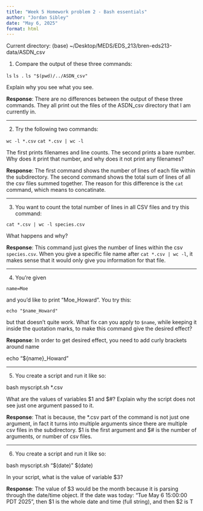 ```yaml
---
title: "Week 5 Homework problem 2 - Bash essentials"
author: "Jordan Sibley" 
date: "May 6, 2025"
format: html
---
```


Current directory: (base) ~/Desktop/MEDS/EDS_213/bren-eds213-data/ASDN_csv

1. Compare the output of these three commands:

`ls`
`ls .`
`ls "$(pwd)/../ASDN_csv"`

Explain why you see what you see.

**Response**: There are no differences between the output of these three commands. They all print out the files of the ASDN_csv directory that I am currently in. 

---------------------------------------------------------------------------

2. Try the following two commands:

`wc -l *.csv`
`cat *.csv | wc -l`

The first prints filenames and line counts. The second prints a bare number. Why does it print that number, and why does it not print any filenames?

**Response**: The first command shows the number of lines of each file within the subdirectory. The second command shows the total sum of lines of all the csv files summed together. The reason for this difference is the `cat` command, which means to concatinate. 

---------------------------------------------------------------------------

3. You want to count the total number of lines in all CSV files and try this command:

`cat *.csv | wc -l species.csv`

What happens and why?

**Response**: This command just gives the number of lines within the csv `species.csv`. When you give a specific file name after `cat *.csv | wc -l`, it makes sense that it would only give you information for that file. 

---------------------------------------------------------------------------

4. You’re given

`name=Moe`

and you’d like to print “Moe_Howard”. You try this:

`echo "$name_Howard"`

but that doesn’t quite work. What fix can you apply to `$name`, while keeping it inside the quotation marks, to make this command give the desired effect?

**Response**: In order to get desired effect, you need to add curly brackets around name 

echo "${name}_Howard"

---------------------------------------------------------------------------

5. You create a script and run it like so:

bash myscript.sh *.csv

What are the values of variables $1 and $#? Explain why the script does not see just one argument passed to it.

**Response**: That is because, the *.csv part of the command is not just one argument, in fact it turns into multiple arguments since there are multiple csv files in the subdirectory.  $1 is the first argument and $# is the number of arguments, or number of csv files. 

---------------------------------------------------------------------------

6. You create a script and run it like so:

bash myscript.sh "$(date)" $(date)

In your script, what is the value of variable $3?

**Response**: The value of $3 would be the month because it is parsing through the date/time object. If the date was today: "Tue May  6 15:00:00 PDT 2025", then $1 is the whole date and time (full string), and then $2 is T

